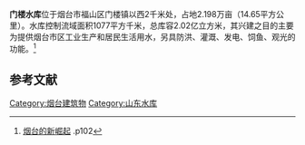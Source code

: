 {{expand|time=2016-01-17T14:50:04+00:00}}
{{refimprove|time=2016-01-17T14:50:04+00:00}}
{{Infobox Dam
| name               = 门楼水库
| official_name      = 门楼水库
| location_map_width = 
| location_map_text  = 
| lat_d     = 37
| lat_m     = 25
| lat_s     = 32
| lat_NS    = N
| long_d    = 121
| long_m    = 11
| long_s    = 22
| long_EW   = E
| coordinates_type   = type:landmark
| coordinates_display= inline,title
| coordinates_ref    = 
| locale             = [[烟台市|烟台市]][[福山区|福山区]]
| status             = 使用中
| construction_began = 1958年
| open               = 1960年
| inactive_capacity  = {{convert|202,000,000|m3|cuft|abbr=on}}
}}
'''门楼水库'''位于烟台市福山区门楼镇以西2千米处，占地2.198万亩（14.65平方公里）。水库控制流域面积1077平方千米，总库容2.02亿立方米，其兴建之目的主要为提供烟台市区工业生产和居民生活用水，另具防洪、灌溉、发电、饲鱼、观光的功能。<ref>[https://books.google.com.hk/books?id=u15OAAAAMAAJ&q=%E9%97%A8%E6%A5%BC%E6%B0%B4%E5%BA%93&dq=%E9%97%A8%E6%A5%BC%E6%B0%B4%E5%BA%93&hl=zh-CN&sa=X&ved=0ahUKEwjPnID9ibHKAhWIjJQKHX2xClEQ6AEILjAE 烟台的新崛起] {{Wayback|url=https://books.google.com.hk/books?id=u15OAAAAMAAJ&q=%E9%97%A8%E6%A5%BC%E6%B0%B4%E5%BA%93&dq=%E9%97%A8%E6%A5%BC%E6%B0%B4%E5%BA%93&hl=zh-CN&sa=X&ved=0ahUKEwjPnID9ibHKAhWIjJQKHX2xClEQ6AEILjAE |date=20170305070406 }}.p102</ref>
==参考文献==
{{reflist}}
[[Category:烟台建筑物|Category:烟台建筑物]]
[[Category:山东水库|Category:山东水库]]